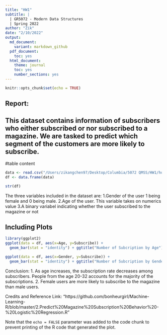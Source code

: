 ```yaml
---
title: "HW1"
subtitle: |
  | GR5072 - Modern Data Structures
  | Spring 2022 
author: "Zik"
date: "2/10/2022"
output:
  md_document:
    variant: markdown_github
  pdf_document: 
    toc: yes
  html_document:
    theme: journal
    toc: yes
    number_sections: yes
---
```


```r
knitr::opts_chunk$set(echo = TRUE)
```

## Report: 
## This dataset contains information of subscribers who either subscribed or nor subscribed to a magazine. We are tasked to predict which segment of the customers are more likely to subscribe.


#table content
```r
data <- read.csv("/Users/zikangchen97/Desktop/Columbia/5072 QMSS/HW1/homework-1/src/hw_file/subscribed_data.csv")
df <- data.frame(data)
```

```r
str(df)
```


The three variables included in the dataset are:
1.Gender of the user 1 being female and 0 being male.
2.Age of the user. This variable takes on numerics value
3.A binary variabel indicating whether the user subscribed to the magazine or not


## Including Plots
```r
library(ggplot2)
ggplot(data = df, aes(x=Age, y=Subscribe)) + 
  geom_bar(stat = "identity") + ggtitle("Number of Subcription by Age")
```

```r
ggplot(data = df, aes(x=Gender, y=Subscribe)) + 
  geom_bar(stat = "identity") + ggtitle("Number of Subcription by Gender")
```

Conclusion:
1. As age increases, the subscription rate decreases among subscribers. People from the age 20-32 accounts for the majority of the subscriptions.
2. Female users are more likely to subscribe to the magazine than male users.






Credits and Reference Link: "https://github.com/bonheurgirl/Machine-Learning-R/blob/master/2.Predict%20Magazine%20Subscription%20Behavior%20-%20Logistic%20Regression.R"


Note that the `echo = FALSE` parameter was added to the code chunk to prevent printing of the R code that generated the plot.
